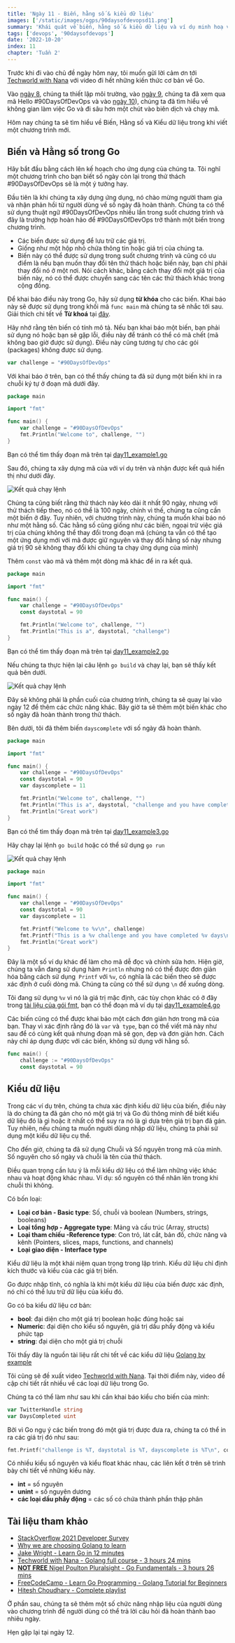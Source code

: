 ```yaml
---
title: 'Ngày 11 - Biến, hằng số & kiểu dữ liệu'
images: ['/static/images/ogps/90daysofdevopsd11.png']
summary: 'Khái quát về biến, hằng số & kiểu dữ liệu và ví dụ minh hoạ với chương trình Go tính số ngày cho thử thách #90daysofdevops'
tags: ['devops', '90daysofdevops']
date: '2022-10-20'
index: 11
chapter: 'Tuần 2'
---
```


<TOCInline toc={props.toc} asDisclosure />

Trước khi đi vào chủ đề ngày hôm nay, tôi muốn gửi lời cảm ơn tới [Techworld with Nana](https://www.youtube.com/watch?v=yyUHQIec83I) với video đi hết những kiến thức cơ bản về Go.

Vào [ngày 8](/courses/90-ngay-devops/ngay-8), chúng ta thiết lập môi trường, vào [ngày 9](/courses/90-ngay-devops/ngay-9), chúng ta đã xem qua mã Hello #90DaysOfDevOps và vào [ngày 10](/courses/90-ngay-devops/ngay-10)), chúng ta đã tìm hiểu về không gian làm việc Go và đi sâu hơn một chút vào biên dịch và chạy mã.

Hôm nay chúng ta sẽ tìm hiểu về Biến, Hằng số và Kiểu dữ liệu trong khi viết một chương trình mới.

## Biến và Hằng số trong Go

Hãy bắt đầu bằng cách lên kế hoạch cho ứng dụng của chúng ta. Tôi nghĩ một chương trình cho bạn biết số ngày còn lại trong thử thách #90DaysOfDevOps sẽ là một ý tưởng hay.

Đầu tiên là khi chúng ta xây dựng ứng dụng, nó chào mừng người tham gia và nhận phản hồi từ người dùng về số ngày đã hoàn thành. Chúng ta có thể sử dụng thuật ngữ #90DaysOfDevOps nhiều lần trong suốt chương trình và đây là trường hợp hoàn hảo để #90DaysOfDevOps trở thành một biến trong chương trình.

- Các biến được sử dụng để lưu trữ các giá trị.
- Giống như một hộp nhỏ chứa thông tin hoặc giá trị của chúng ta.
- Biến này có thể được sử dụng trong suốt chương trình và cũng có ưu điểm là nếu bạn muốn thay đổi tên thử thách hoặc biến này, bạn chỉ phải thay đổi nó ở một nơi. Nói cách khác, bằng cách thay đổi một giá trị của biến này, nó có thể được chuyển sang các tên các thử thách khác trong cộng đồng.

Để khai báo điều này trong Go, hãy sử dụng **từ khóa** cho các biến. Khai báo này sẽ được sử dụng trong khối mã `func main` mà chúng ta sẽ nhắc tới sau. Giải thích chi tết về **Từ khoá** tại [đây](https://go.dev/ref/spec#Keywords).

Hãy nhớ rằng tên biến có tính mô tả. Nếu bạn khai báo một biến, bạn phải sử dụng nó hoặc bạn sẽ gặp lỗi, điều này để tránh có thể có mã chết (mã không bao giờ được sử dụng). Điều này cũng tương tự cho các gói (packages) không được sử dụng.

```go:main.go
var challenge = "#90DaysOfDevOps"
```

Với khai báo ở trên, bạn có thể thấy chúng ta đã sử dụng một biến khi in ra chuỗi ký tự ở đoạn mã dưới đây.

```go:main.go
package main

import "fmt"

func main() {
    var challenge = "#90DaysOfDevOps"
    fmt.Println("Welcome to", challenge, "")
}
```

Bạn có thể tìm thấy đoạn mã trên tại [day11_example1.go](https://github.com/vntechies/90DaysOfDevOps/blob/main/Days/Go/day11_example1.go)

Sau đó, chúng ta xây dựng mã của với ví dụ trên và nhận được kết quả hiển thị như dưới đây.

![Kết quả chạy lệnh](/static/images/assets/Day11_Go1.png)

Chúng ta cũng biết rằng thử thách này kéo dài ít nhất 90 ngày, nhưng với thử thách tiếp theo, nó có thể là 100 ngày, chính vì thế, chúng ta cũng cần một biến ở đây. Tuy nhiên, với chương trình này, chúng ta muốn khai báo nó như một hằng số. Các hằng số cũng giống như các biến, ngoại trừ việc giá trị của chúng không thể thay đổi trong đoạn mã (chúng ta vẫn có thể tạo một ứng dụng mới với mã được giữ nguyên và thay đổi hằng số này nhưng giá trị 90 sẽ không thay đổi khi chúng ta chạy ứng dụng của mình)

Thêm `const` vào mã và thêm một dòng mã khác để in ra kết quả.

```go:main.go
package main

import "fmt"

func main() {
    var challenge = "#90DaysOfDevOps"
    const daystotal = 90

    fmt.Println("Welcome to", challenge, "")
    fmt.Println("This is a", daystotal, "challenge")
}
```

Bạn có thể tìm thấy đoạn mã trên tại [day11_example2.go](https://github.com/vntechies/90DaysOfDevOps/blob/main/Days/Go/day11_example2.go)

Nếu chúng ta thực hiện lại câu lệnh `go build` và chạy lại, bạn sẽ thấy kết quả bên dưới.

![Kết quả chạy lệnh](/static/images/assets/Day11_Go2.png)

Đây sẽ không phải là phần cuối của chương trình, chúng ta sẽ quay lại vào ngày 12 để thêm các chức năng khác. Bây giờ ta sẽ thêm một biến khác cho số ngày đã hoàn thành trong thử thách.

Bên dưới, tôi đã thêm biến `dayscomplete` với số ngày đã hoàn thành.

```go:main.go
package main

import "fmt"

func main() {
    var challenge = "#90DaysOfDevOps"
    const daystotal = 90
    var dayscomplete = 11

    fmt.Println("Welcome to", challenge, "")
    fmt.Println("This is a", daystotal, "challenge and you have completed", dayscomplete, "days")
    fmt.Println("Great work")
}
```

Bạn có thể tìm thấy đoạn mã trên tại [day11_example3.go](https://github.com/vntechies/90DaysOfDevOps/blob/main/Days/Go/day11_example3.go)

Hãy chạy lại lệnh `go build` hoặc có thể sử dụng `go run`

![Kết quả chạy lệnh](/static/images/assets/Day11_Go3.png)

```go:main.go
package main

import "fmt"

func main() {
	var challenge = "#90DaysOfDevOps"
	const daystotal = 90
	var dayscomplete = 11

	fmt.Printf("Welcome to %v\n", challenge)
	fmt.Printf("This is a %v challenge and you have completed %v days\n", daystotal, dayscomplete)
	fmt.Println("Great work")
}
```

Đây là một số ví dụ khác để làm cho mã dễ đọc và chỉnh sửa hơn. Hiện giờ, chúng ta vẫn đang sử dụng hàm `Println` nhưng nó có thể được đơn giản hóa bằng cách sử dụng` Printf` với `%v`, có nghĩa là các biến theo sẽ được xác định ở cuối dòng mã. Chúng ta cũng có thể sử dụng `\n` để xuống dòng.

Tôi đang sử dụng `%v` vì nó là giá trị mặc định, các tùy chọn khác có ở đây trong [tài liệu của gói fmt](https://pkg.go.dev/fmt), bạn có thể đoạn mã ví dụ tại [day11_example4.go](https://github.com/vntechies/90DaysOfDevOps/blob/main/Days/Go/day11_example4.go)

Các biến cũng có thể được khai bảo một cách đơn giản hơn trong mã của bạn. Thay vì xác định rằng đó là `var` và` type`, bạn có thể viết mã này như sau để có cùng kết quả nhưng đoạn mã sẽ gọn, đẹp và đơn giản hơn. Cách này chỉ áp dụng được với các biến, không sử dụng với hằng số.

```go:main.go
func main() {
    challenge := "#90DaysOfDevOps"
    const daystotal = 90
```

## Kiểu dữ liệu

Trong các ví dụ trên, chúng ta chưa xác định kiểu dữ liệu của biến, điều này là do chúng ta đã gán cho nó một giá trị và Go đủ thông minh để biết kiểu dữ liệu đó là gì hoặc ít nhất có thể suy ra nó là gì dựa trên giá trị bạn đã gán. Tuy nhiên, nếu chúng ta muốn người dùng nhập dữ liệu, chúng ta phải sử dụng một kiểu dữ liệu cụ thể.

Cho đến giờ, chúng ta đã sử dụng Chuỗi và Số nguyên trong mã của mình. Số nguyên cho số ngày và chuỗi là tên của thử thách.

Điều quan trọng cần lưu ý là mỗi kiểu dữ liệu có thể làm những việc khác nhau và hoạt động khác nhau. Ví dụ: số nguyên có thể nhân lên trong khi chuỗi thì không.

Có bốn loại:

- **Loại cơ bản - Basic type**: Số, chuỗi và boolean (Numbers, strings, booleans)
- **Loại tổng hợp - Aggregate type**: Mảng và cấu trúc (Array, structs)
- **Loại tham chiếu -Reference type**: Con trỏ, lát cắt, bản đồ, chức năng và kênh (Pointers, slices, maps, functions, and channels)
- **Loại giao diện - Interface type**

Kiểu dữ liệu là một khái niệm quan trọng trong lập trình. Kiểu dữ liệu chỉ định kích thước và kiểu của các giá trị biến.

Go được nhập tĩnh, có nghĩa là khi một kiểu dữ liệu của biến được xác định, nó chỉ có thể lưu trữ dữ liệu của kiểu đó.

Go có ba kiểu dữ liệu cơ bản:

- **bool**: đại diện cho một giá trị boolean hoặc đúng hoặc sai
- **Numeric**: đại diện cho kiểu số nguyên, giá trị dấu phẩy động và kiểu phức tạp
- **string**: đại diện cho một giá trị chuỗi

Tôi thấy đây là nguồn tài liệu rất chi tết về các kiểu dữ liệu [Golang by example](https://golangbyexample.com/all-data-types-in-golang-with-examples/)

Tôi cũng sẽ đề xuất video [Techworld with Nana](https://www.youtube.com/watch?v=yyUHQIec83I&t=2023s). Tại thời điểm này, video đề cập chi tiết rất nhiều về các loại dữ liệu trong Go.

Chúng ta có thể làm như sau khi cần khai báo kiểu cho biến của mình:

```go
var TwitterHandle string
var DaysCompleted uint
```

Bởi vì Go ngụ ý các biến trong đó một giá trị được đưa ra, chúng ta có thể in ra các giá trị đó như sau:

```go
fmt.Printf("challenge is %T, daystotal is %T, dayscomplete is %T\n", conference, daystotal, dayscomplete)
```

Có nhiều kiểu số nguyên và kiểu float khác nhau, các liên kết ở trên sẽ trình bày chi tiết về những kiểu này.

- **int** = số nguyên
- **unint** = số nguyên dương
- **các loại dấu phẩy động** = các số có chứa thành phần thập phân

## Tài liệu tham khảo

- [StackOverflow 2021 Developer Survey](https://insights.stackoverflow.com/survey/2021)
- [Why we are choosing Golang to learn](https://www.youtube.com/watch?v=7pLqIIAqZD4&t=9s)
- [Jake Wright - Learn Go in 12 minutes](https://www.youtube.com/watch?v=C8LgvuEBraI&t=312s)
- [Techworld with Nana - Golang full course - 3 hours 24 mins](https://www.youtube.com/watch?v=yyUHQIec83I)
- [**NOT FREE** Nigel Poulton Pluralsight - Go Fundamentals - 3 hours 26 mins](https://www.pluralsight.com/courses/go-fundamentals)
- [FreeCodeCamp - Learn Go Programming - Golang Tutorial for Beginners](https://www.youtube.com/watch?v=YS4e4q9oBaU&t=1025s)
- [Hitesh Choudhary - Complete playlist](https://www.youtube.com/playlist?list=PLRAV69dS1uWSR89FRQGZ6q9BR2b44Tr9N)

Ở phần sau, chúng ta sẽ thêm một số chức năng nhập liệu của người dùng vào chương trình để người dùng có thể trả lời câu hỏi đã hoàn thành bao nhiêu ngày.

Hẹn gặp lại tại ngày 12.
